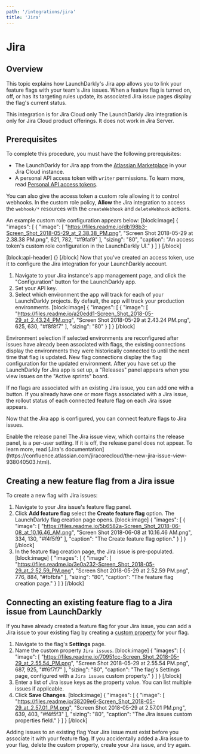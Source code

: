 ```yaml
---
path: '/integrations/jira'
title: 'Jira'
---
```


# Jira

## Overview

This topic explains how LaunchDarkly's Jira app allows you to link your feature flags with your team's Jira issues. When a feature flag is turned on, off, or has its targeting rules update, its associated Jira issue pages display the flag's current status.

<Callout intent="info">
  <CalloutTitle>This integration is for Jira Cloud only</CalloutTitle>
  <CalloutDescription>
    The LaunchDarkly Jira integration is only for Jira Cloud product offerings. It does not work in Jira Server.
  </CalloutDescription>
</Callout>

## Prerequisites

To complete this procedure, you must have the following prerequisites:

- The LaunchDarkly for Jira app from the [Atlassian Marketplace](https://marketplace.atlassian.com/apps/1219142/launchdarkly-for-jira?hosting=cloud&tab=overview) in your Jira Cloud instance.
- A personal API access token with `writer` permissions. To learn more, read [Personal API access tokens](./api-access-tokens).

You can also give the access token a custom role allowing it to control webhooks. In the custom role policy, **Allow** the Jira integration to access the `webhook/*` resources with the `createWebhook` and `deleteWebhook` actions.

An example custom role configuration appears below:
[block:image]
{
"images": [
{
"image": [
"https://files.readme.io/db198b3-Screen_Shot_2018-05-29_at_2.38.38_PM.png",
"Screen Shot 2018-05-29 at 2.38.38 PM.png",
621,
782,
"#f9faf9"
],
"sizing": "80",
"caption": "An access token's custom role configuration in the LaunchDarkly UI."
}
]
}
[/block]

[block:api-header]
{}
[/block]
Now that you've created an access token, use it to configure the Jira integration for your LaunchDarkly account.

1. Navigate to your Jira instance's app management page, and click the "Configuration" button for the LaunchDarkly app.
2. Set your API key.
3. Select which environment the app will track for each of your LaunchDarkly projects. By default, the app will track your production environments.
   [block:image]
   {
   "images": [
   {
   "image": [
   "https://files.readme.io/a20edd1-Screen_Shot_2018-05-29_at_2.43.24_PM.png",
   "Screen Shot 2018-05-29 at 2.43.24 PM.png",
   625,
   630,
   "#f8f8f7"
   ],
   "sizing": "80"
   }
   ]
   }
   [/block]

<Callout intent="alert">
  <CalloutTitle>Environment selection</CalloutTitle>
  <CalloutDescription>
    If selected environments are reconfigured after issues have already been associated with flags, the existing
    connections display the environments they were historically connected to until the next time that flag is updated.
    New flag connections display the flag configuration for the updated environment.
  </CalloutDescription>
</Callout>
After you have set up the LaunchDarkly for Jira app is set up, a "Releases" panel appears when you view issues on the "Active sprints" board.

If no flags are associated with an existing Jira issue, you can add one with a button. If you already have one or more flags associated with a Jira issue, the rollout status of each connected feature flag on each Jira issue appears.

Now that the Jira app is configured, you can connect feature flags to Jira issues.

<Callout intent="info">
  <CalloutTitle>Enable the release panel</CalloutTitle>
  <CalloutDescription>
    The Jira issue view, which contains the release panel, is a per-user setting. If it is off, the release panel does
    not appear. To learn more, read [Jira's
    documentation](https://confluence.atlassian.com/jiracorecloud/the-new-jira-issue-view-938040503.html).
  </CalloutDescription>
</Callout>

## Creating a new feature flag from a Jira issue

To create a new flag with Jira issues:

1. Navigate to your Jira issue's feature flag panel.
2. Click **Add feature flag** select the **Create feature flag** option. The LaunchDarkly flag creation page opens.
   [block:image]
   {
   "images": [
   {
   "image": [
   "https://files.readme.io/5b6582a-Screen_Shot_2018-06-08_at_10.16.46_AM.png",
   "Screen Shot 2018-06-08 at 10.16.46 AM.png",
   334,
   130,
   "#f4f5f9"
   ],
   "caption": "The Create feature flag option."
   }
   ]
   }
   [/block]
3. In the feature flag creation page, the Jira issue is pre-populated.
   [block:image]
   {
   "images": [
   {
   "image": [
   "https://files.readme.io/3e0a232-Screen_Shot_2018-05-29_at_2.52.59_PM.png",
   "Screen Shot 2018-05-29 at 2.52.59 PM.png",
   776,
   884,
   "#fbfbfa"
   ],
   "sizing": "80",
   "caption": "The feature flag creation page."
   }
   ]
   }
   [/block]

## Connecting an existing feature flag to a Jira issue from LaunchDarkly

If you have already created a feature flag for your Jira issue, you can add a Jira issue to your existing flag by creating a [custom property](./custom-properties) for your flag.

1. Navigate to the flag's **Settings** page.
2. Name the custom property `Jira issues`.
   [block:image]
   {
   "images": [
   {
   "image": [
   "https://files.readme.io/70951cc-Screen_Shot_2018-05-29_at_2.55.54_PM.png",
   "Screen Shot 2018-05-29 at 2.55.54 PM.png",
   687,
   925,
   "#f6f7f7"
   ],
   "sizing": "80",
   "caption": "The flag's Settings page, configured with a `Jira issues` custom property."
   }
   ]
   }
   [/block]
3. Enter a list of Jira issue keys as the property value. You can list multiple issues if applicable.
4. Click **Save Changes**.
   [block:image]
   {
   "images": [
   {
   "image": [
   "https://files.readme.io/38209e6-Screen_Shot_2018-05-29_at_2.57.01_PM.png",
   "Screen Shot 2018-05-29 at 2.57.01 PM.png",
   639,
   403,
   "#f4f5f3"
   ],
   "sizing": "80",
   "caption": "The Jira issues custom properties field."
   }
   ]
   }
   [/block]

<Callout intent="alert">
  <CalloutTitle>Adding issues to an existing flag</CalloutTitle>
  <CalloutDescription>
    Your Jira issue must exist before you associate it with your feature flag. If you accidentally added a Jira issue to
    your flag, delete the custom property, create your Jira issue, and try again.
  </CalloutDescription>
</Callout>
